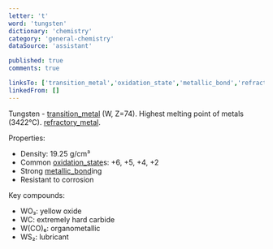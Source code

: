 ```yaml
---
letter: 't'
word: 'tungsten'
dictionary: 'chemistry'
category: 'general-chemistry'
dataSource: 'assistant'

published: true
comments: true

linksTo: ['transition_metal','oxidation_state','metallic_bond','refractory_metal']
linkedFrom: []
---
```


<a id="tungsten">Tungsten</a> - [transition_metal](#transition_metal) (W, Z=74). Highest melting point of metals (3422°C). [refractory_metal](#refractory_metal).

Properties:
- Density: 19.25 g/cm³
- Common [oxidation_state](#oxidation_state)s: +6, +5, +4, +2
- Strong [metallic_bond](#metallic_bond)ing
- Resistant to corrosion

Key compounds:
- WO₃: yellow oxide
- WC: extremely hard carbide
- W(CO)₆: organometallic
- WS₂: lubricant

